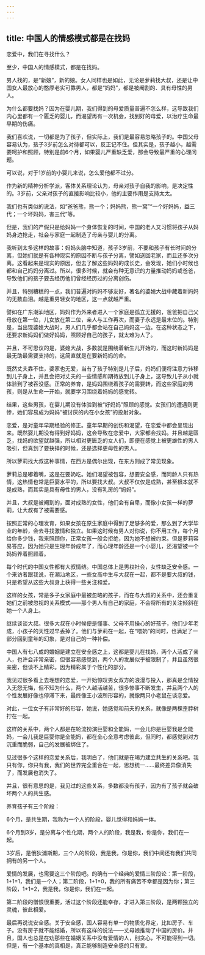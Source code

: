 ```yaml
---
---
---
```

title: 中国人的情感模式都是在找妈
---



恋爱中，我们在寻找什么？

至少，中国人的情感模式，都是在找妈。

男人找的，是“新娘”，新的娘。女人同样也是如此，无论是萝莉找大叔，还是让中国女人最放心的憨厚老实可靠男人，都是“妈妈”，都是被阉割的、具有母性的男人。

为什么都要找妈？因为在婴儿期，我们得到的母爱质量普遍不怎么样，这导致我们内心里都有一个匮乏的婴儿，而渴望再有一次机会，找到好的母爱，以治疗生命最早期的伤痛。

我们喜欢说，一切都是为了孩子，但实际上，我们是最容易忽略孩子的。中国父母容易认为，孩子3岁前怎么对待都可以，反正记不住。但其实是，孩子越小，越需要呵护和照顾，特别是前6个月，如果婴儿严重缺乏爱，那会导致最严重的心理问题。

可以说，对于1岁前的小婴儿来说，怎么爱他都不过分。

作为新的精神分析学派，客体关系理论认为，母亲对孩子自我的影响，是决定性的。3岁前，父亲对孩子的直接影响比较小，他的主要作用是支持太太。

我们也有类似的说法，如“爸爸熊，熊一个；妈妈熊，熊一窝”“一个好妈妈，益三代；一个坏妈妈，害三代”等。

但是，我们的产假只是给妈妈一个身体恢复的时间，中国的老人又习惯将孩子从妈妈身边抢走，社会与家庭一起制造了母亲与婴儿的分离。

我听到太多这样的故事：妈妈头脑中知道，孩子3岁前，不要和孩子有长时间的分离，但她们就是有各种现实的原因不断与孩子分离，譬如送回老家，而且还多次分离。这看起来是现实的原因，但去了解这些妈妈的成长史，会发现，她们小时候也都和自己妈妈分离过。所以，很多时候，就会有种无意识的力量推动妈妈或爸爸，导致他们的孩子要去经历他们曾经经历过的分离创伤。

并且，特别糟糕的一点，我们普遍对妈妈不够友好，著名的婆媳大战中藏着新妈妈的无数血泪。越是重男轻女的地区，这一点就越严重。

譬如在广东潮汕地区，妈妈作为外来者进入一个家庭是孤立无援的，爸爸把自己父母放在第一位，儿女放在第二位，亲人与工作再次，而妻子永远是最末位的。特别是，当出现婆媳大战时，男人们几乎都会站在自己妈妈这一边。在这种状态之下，还要求新妈妈们做好妈妈，照顾好自己的孩子，就太难为人了。

并且，不可思议的是，婆媳大战，多数就是围绕着新生儿开始的，而这时新妈妈是最无助最需要支持的，这简直就是在要新妈妈的命。

既然丈夫靠不住，婆家也无爱，当有了孩子特别是儿子后，妈妈们便将注意力转移到儿子身上，并且会把对丈夫的一些情感和期待放到儿子身上，这导致儿子从小就体验到了被吞没感。正常的养育，是妈妈围绕着孩子的需要转，而这些家庭的男孩，则是从生命一开始，就要学习围绕着妈妈的感觉转。

结果，这些男孩，在婴儿期没有体验到被“好妈妈”照顾的感觉。女孩们的遭遇则更惨，她们容易成为妈妈“被讨厌的内在小女孩”的投射对象。

恋爱，是对童年早期经验的修正。童年早期的创伤和渴望，在恋爱中都会呈现出来。既然婴儿期没有得到好妈妈，这会导致在恋爱中，大家都会找妈。并且越是匮乏，找妈的欲望就越强，所以相对更匮乏的女人们，即便在感觉上被更雄性的男人吸引，但真到了要抉择的时候，还是选择更母性的男人。

所以萝莉找大叔这种事情，在西方是偶尔出现，在东方则成了常见现象。

萝莉总是嘟着嘴，这是在要奶吃。她们渴望被包容，想要安全感，而同龄人只有热情，这热情也常是巨婴水平的，所以要找大叔。大叔不仅仅是成熟，甚至根本就不是成熟，而其实是具有母性的男人，没有乳房的“妈妈”。

并且，大叔是被阉割的，面对成熟的女性，他们会有自卑，而像小女孩一样的萝莉，让大叔有了被需要感。

按照正常的心理发育，如果女孩在原生家庭中得到了足够多的爱，那么到了大学毕业的年龄，会去寻找激情和独立。如果这时候有男人对你说，你不用工作，每个月给你多少钱，我来照顾你，正常女孩一般会拒绝，因为她不想被约束。但是萝莉容易答应，因为她只是生理年龄成年了，而心理年龄还是一个小婴儿，还渴望被一个妈妈养着照顾着。

每个时代的中国女性都有大叔情结。中国总体上是男权社会，女性缺乏安全感。一个来访者跟我说，在潮汕地区，一些女高中生与大叔在一起，都不是要大叔的钱，只是希望从这些大叔身上获得一些关注和爱。

这样的女孩，常是多子女家庭中最被忽略的孩子，而在与大叔的关系中，还会重复她们之前被忽视的关系模式——那个男人有自己的家庭，不会将所有的关注倾斜在她一个人身上。

继续谈谈大叔。很多大叔在小时候便是懂事、父母不用操心的好孩子，他们少年老成，小孩子的天性过早丢掉了。他们与萝莉在一起，在“喂奶”的同时，也满足了一部分回到童年的幻象，是对自己的一种补偿。

中国人有七八成的婚姻是建立在安全感之上，这都是婴儿在找妈，两个人活成了亲人，也许会非常亲密，但很容易感觉到，两个人的发展似乎被限制了，并且虽然很亲密，但谈不上精彩。因为精彩属于个性化的部分。

我见过很多看上去理想的恋爱，一开始惊叹男女双方的浪漫与投入，那真是全情投入无怨无悔，但不知为什么，两个人越活越苦，很多惨事不断发生，并且两个人的个性发展好像也停滞下来，最终像王小波所形容的，就像两只小老鼠在谈恋爱。

对此，一位女子有非常好的形容，她说，她感觉和前夫的关系，就像是两棵歪脖树拧在一起。

这样的关系中，两个人都是在轮流扮演巨婴和全能妈，一会儿你是巨婴我是全能妈，一会儿我是巨婴你是全能妈，都在全心全意考虑彼此，但同时，都感觉到对方沉重而脆弱，自己的发展被绑住了。

见过很多个这样的恋爱关系后，我明白了，他们就是在竭力建立共生的关系吧。我只有你，你只有我，我们的世界完全重合在一起，思想统一……最终差异像消失了，而发展也消失了。

并且，很有意思的是，我见过的这些关系，多数都没有孩子，因为有了孩子就会破坏两个人的共生感。

养育孩子有三个阶段：

6个月，是共生期，我称为一个人的阶段，婴儿觉得和妈妈一体。

6个月到3岁，是分离与个性化期，两个人的阶段，我是我，你是你，我们在一起。

3岁后，是俄狄浦斯期，三个人的阶段，我是我，你是你，我们中间还有我们共同拥有的另一个人。

爱情的发展，也需要这三个阶段吧。的确有一个经典的爱情三阶段论：第一阶段，1+1=1，我们是一个人；第二阶段，1+1=0，我的所有痛苦不幸都是因为你；第三阶段，1+1=2，我是我，你是你，我们在一起。

第二阶段的憎恨很重要，活过这个阶段还能幸存，才进入第三阶段，是两颗独立的灵魂，彼此相爱。

最后再说说安全感。关于安全感，国人容易有单一的物质化界定，比如房子、车子。没有房子就不能结婚，所以有这样的说法——丈母娘推动了中国的房价。并且，国人也总是在劝那些在婚姻关系中没有爱情的人，别贪心，不可能得到一切。但是，有一个基本的真相是，真正能够制造安全感的只有爱。